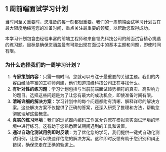 ## 1 周前端面试学习计划

当时间至关重要时，您准备的每一刻都很重要。我们的一周前端面试学习计划旨在最大限度地缩短您的准备时间，重点关注最重要的领域，以帮助您取得成功。

本学习计划包含由经验丰富的前端工程师和来自领先科技公司的前面试官精心挑选的练习题。目标是确保您涵盖最有可能出现在面试中的基本主题和问题，即使时间有限。

### 为什么选择我们的一周学习计划？

1. **专家策划内容**：只需一周时间，您就可以专注于最重要的关键主题。我们的内容由经验丰富的工程师创建，他们知道顶级科技公司正在寻找什么。
2. **有针对性的练习题**：学习计划包括与当前前端面试趋势相符的真实、高影响力的题目。选择这些问题是为了让您有最大的成功机会，即使准备时间有限。
3. **清晰详细的解决方案**：学习计划中的每个问题都附有清晰、解释详尽的解决方案。这些解决方案不仅提供了正确的答案，还深入研究了推理和方法，帮助您彻底理解这些概念。
4. **真实的练习环境**：我们的浏览器内编码工作区允许您在模拟真实面试环境的环境中进行练习。这有助于您熟悉面试期间遇到的工具和设置。
5. **通过自动化测试用例即时反馈**：为了优化您的学习，我们提供一键式自动化测试用例，让您可以快速评估您的解决方案。这种即时反馈有助于您识别和纠正错误，确保您走在正确的轨道上。
